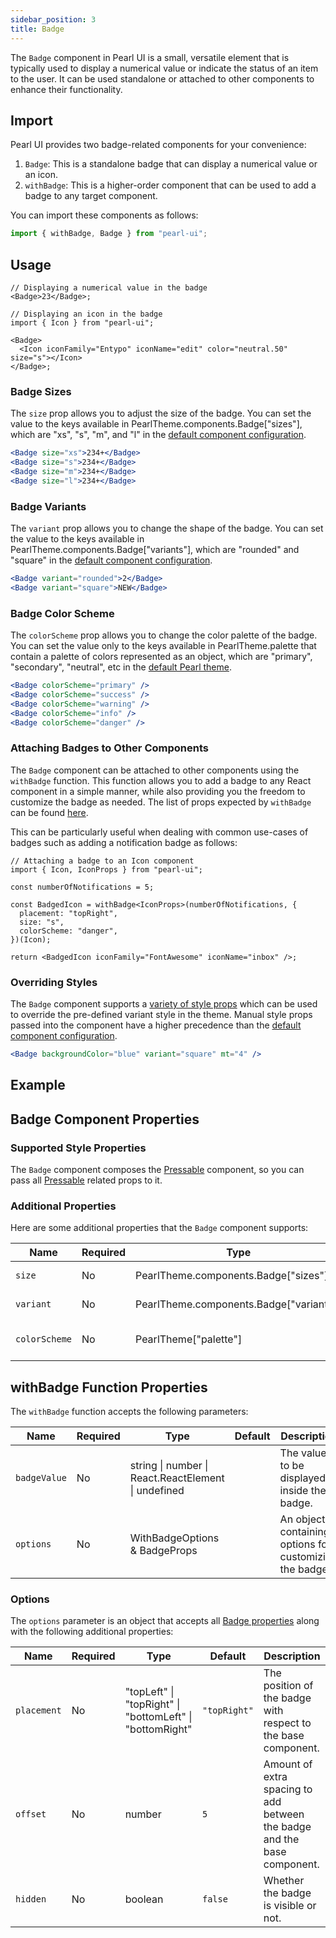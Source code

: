 ```yaml
---
sidebar_position: 3
title: Badge
---
```



<div style={{ display: "flex" }}>
  <SourceButton
    label="Source"
    href="https://github.com/agrawal-rohit/pearl-ui/blob/main/src/components/molecules/badge/badge.tsx"
    style={{ marginRight: "10px" }}
  />
  <SourceButton
    label="Theme Source"
    href="https://github.com/agrawal-rohit/pearl-ui/blob/main/src/components/molecules/badge/badge.config.ts"
  />
</div>

The `Badge` component in Pearl UI is a small, versatile element that is typically used to display a numerical value or indicate the status of an item to the user. It can be used standalone or attached to other components to enhance their functionality.

## Import

Pearl UI provides two badge-related components for your convenience:

1. `Badge`: This is a standalone badge that can display a numerical value or an icon.
2. `withBadge`: This is a higher-order component that can be used to add a badge to any target component.

You can import these components as follows:

```jsx
import { withBadge, Badge } from "pearl-ui";
```

## Usage

```tsx
// Displaying a numerical value in the badge
<Badge>23</Badge>;

// Displaying an icon in the badge
import { Icon } from "pearl-ui";

<Badge>
  <Icon iconFamily="Entypo" iconName="edit" color="neutral.50" size="s"></Icon>
</Badge>;
```

### Badge Sizes

The `size` prop allows you to adjust the size of the badge. You can set the value to the keys available in <t>PearlTheme.components.Badge["sizes"]</t>, which are <t>"xs"</t>, <t>"s"</t>, <t>"m"</t>, and <t>"l"</t> in the [default component configuration](https://github.com/agrawal-rohit/pearl-ui/blob/main/src/components/molecules/badge/badge.config.ts).

```jsx
<Badge size="xs">234+</Badge>
<Badge size="s">234+</Badge>
<Badge size="m">234+</Badge>
<Badge size="l">234+</Badge>
```

### Badge Variants

The `variant` prop allows you to change the shape of the badge. You can set the value to the keys available in <t>PearlTheme.components.Badge["variants"]</t>, which are <t>"rounded"</t> and <t>"square"</t> in the [default component configuration](https://github.com/agrawal-rohit/pearl-ui/blob/main/src/components/molecules/badge/badge.config.ts).

```jsx
<Badge variant="rounded">2</Badge>
<Badge variant="square">NEW</Badge>
```

### Badge Color Scheme

The `colorScheme` prop allows you to change the color palette of the badge. You can set the value only to the keys available in <t>PearlTheme.palette</t> that contain a palette of colors represented as an object, which are <t>"primary"</t>, <t>"secondary"</t>, <t>"neutral"</t>, etc in the [default Pearl theme](../../overview/theming/default-theme#color-palette).

```jsx
<Badge colorScheme="primary" />
<Badge colorScheme="success" />
<Badge colorScheme="warning" />
<Badge colorScheme="info" />
<Badge colorScheme="danger" />
```

### Attaching Badges to Other Components

The `Badge` component can be attached to other components using the `withBadge` function. This function allows you to add a badge to any React component in a simple manner, while also providing you the freedom to customize the badge as needed. The list of props expected by `withBadge` can be found [here](#withbadge-props).

This can be particularly useful when dealing with common use-cases of badges such as adding a notification badge as follows:

```tsx
// Attaching a badge to an Icon component
import { Icon, IconProps } from "pearl-ui";

const numberOfNotifications = 5;

const BadgedIcon = withBadge<IconProps>(numberOfNotifications, {
  placement: "topRight",
  size: "s",
  colorScheme: "danger",
})(Icon);

return <BadgedIcon iconFamily="FontAwesome" iconName="inbox" />;
```

### Overriding Styles

The `Badge` component supports a [variety of style props](#supported-style-props) which can be used to override the pre-defined variant style in the theme. Manual style props passed into the component have a higher precedence than the [default component configuration](https://github.com/agrawal-rohit/pearl-ui/blob/main/src/components/molecules/badge/badge.config.ts).

```jsx
<Badge backgroundColor="blue" variant="square" mt="4" />
```

## Example


<Snack snackId="@agrawal-rohit/badge" />

## Badge Component Properties

### Supported Style Properties

The `Badge` component composes the [Pressable](../forms/Pressable) component, so you can pass all [Pressable](../forms/Pressable) related props to it.

### Additional Properties

Here are some additional properties that the `Badge` component supports:

| Name          | Required | Type                                           | Default     | Description                        |
| ------------- | -------- | ---------------------------------------------- | ----------- | ---------------------------------- |
| `size`        | No       | <t>PearlTheme.components.Badge["sizes"]</t>    | `"m"`       | Size of the badge.                 |
| `variant`     | No       | <t>PearlTheme.components.Badge["variants"]</t> | `"rounded"` | Variant of the badge.              |
| `colorScheme` | No       | <t>PearlTheme["palette"]</t>                   | `"primary"` | Active color palette of the badge. |

## withBadge Function Properties

The `withBadge` function accepts the following parameters:

| Name         | Required | Type                                                       | Default | Description                                             |
| ------------ | -------- | ---------------------------------------------------------- | ------- | ------------------------------------------------------- |
| `badgeValue` | No       | <t>string \| number \| React.ReactElement \| undefined</t> |         | The value to be displayed inside the badge.             |
| `options`    | No       | <t>WithBadgeOptions & BadgeProps</t>                       |         | An object containing options for customizing the badge. |

### Options

The `options` parameter is an object that accepts all [Badge properties](#badge-component-properties) along with the following additional properties:

| Name        | Required | Type                                                            | Default      | Description                                                              |
| ----------- | -------- | --------------------------------------------------------------- | ------------ | ------------------------------------------------------------------------ |
| `placement` | No       | <t>"topLeft" \| "topRight" \| "bottomLeft" \| "bottomRight"</t> | `"topRight"` | The position of the badge with respect to the base component.            |
| `offset`    | No       | <t>number</t>                                                   | `5`          | Amount of extra spacing to add between the badge and the base component. |
| `hidden`    | No       | <t>boolean</t>                                                  | `false`      | Whether the badge is visible or not.                                     |
